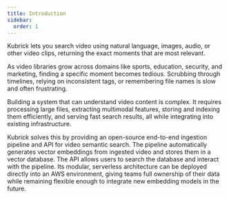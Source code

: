 ```yaml
---
title: Introduction
sidebar:
  order: 1
---
```



<ThemedDiagram src='kubrick_search.png' alt='Kubrick Search' />

Kubrick lets you search video using natural language, images, audio, or other
video clips, returning the exact moments that are most relevant.

As video libraries grow across domains like sports, education, security, and
marketing, finding a specific moment becomes tedious. Scrubbing through
timelines, relying on inconsistent tags, or remembering file names is slow and
often frustrating.

Building a system that can understand video content is complex. It requires
processing large files, extracting multimodal features, storing and indexing
them efficiently, and serving fast search results, all while integrating into
existing infrastructure.

Kubrick solves this by providing an open-source end-to-end ingestion pipeline
and API for video semantic search. The pipeline automatically generates vector
embeddings from ingested video and stores them in a vector database. The API
allows users to search the database and interact with the pipeline. Its modular,
serverless architecture can be deployed directly into an AWS environment, giving
teams full ownership of their data while remaining flexible enough to integrate
new embedding models in the future.

